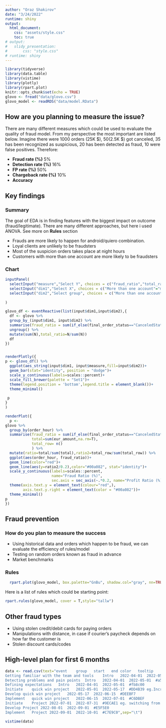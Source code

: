 ```yaml
---
author: "Oraz Shakirov"
date: "3/24/2022"
runtime: shiny
output:
  html_document:
    css: "assets/style.css"
    toc: true
# output:
#   slidy_presentation:
#       css: "style.css"
# runtime: shiny
---
```


```r
library(tidyverse)
library(data.table)
library(vistime)
library(plotly)
library(rpart.plot)
knitr::opts_chunk$set(echo = TRUE)
glovo <- fread("data/glovo.csv")
glovo_model <- readRDS("data/model.RData")

```

## How are you planning to measure the issue?  


There are many different measures which could be used to evaluate the quality of fraud model. From my perspective the most important are listed below. Imagine there were 1000 orders (25K $), 50(2.5K $) got canceled, 35 has been recognized as suspicious, 20 has been detected as fraud, 10 were false positives. Therefore:

  * **Fraud rate (%)** 5%
  * **Detection rate (%)** 16%
  * **FP rate (%)** 50%
  * **Chargeback rate (%)** 10%
  * **Accuracy** 






##  Key findings {.tabset .tabset-fade .tabset-pills}


### Summary
The goal of EDA is in finding features with the biggest impact on outcome (fraud/legitimate). There are many different approaches, but here i used ANOVA. See more on **Rules** section

* Frauds are more likely to happen for android/quiero combination.  
* Loyal clients are unlikely to be fraudsters
* Most of the suspicion orders takes place at night hours
* Customers with more than one account are more likely to be fraudsters

### Chart

```r
inputPanel(
  selectInput("measure","Select Y", choices = c("fraud_ratio","total_ratio"),selected = "fraud_ratio"),
  selectInput("dim1","Select X", choices = c("More than one account"="multiple_account","#orders bucket"="cut_cnt","Order Type"="order_type", "OS"="device_os"),selected = "multiple_account"),
  selectInput("dim2","Select group", choices = c("More than one account"="multiple_account","#orders bucket"="cut_cnt","Order Type"="order_type", "OS"="device_os"),selected = "order_type")
  
)
```

```r


glovo_df <- eventReactive(list(input$dim1,input$dim2),{
  df <- glovo %>%
  group_by_(input$dim1, input$dim2) %>%
  summarise(fraud_ratio = sum(if_else(final_order_status=="CanceledStatus",1,0)/n()),N=n()) %>%
  ungroup() %>%
  mutate(sum(N),total_ratio=N/sum(N))
  df
})


renderPlotly({
p <- glovo_df() %>%
  ggplot(aes_string(input$dim1, input$measure,fill=input$dim2))+
  geom_bar(stat="identity", position = "dodge")+
  scale_y_continuous(labels=scales::percent)+
  scale_fill_brewer(palette = "Set1")+
  theme(legend.position = 'bottom',legend.title = element_blank())+
  theme_minimal()
 
 p
}
)

```


```r
renderPlot({
  p <-
glovo %>%
  group_by(order_hour) %>%
  summarise(fraud_ratio = sum(if_else(final_order_status=="CanceledStatus",1,0)/n()),
            total=sum(eur_amount,na.rm=T),
            total_row= n()
            ) %>%
  mutate(ratio=total/sum(total),ratio2=total_row/sum(total_row)) %>%
  ggplot(aes(order_hour, fraud_ratio))+
  geom_line(color="red")+
  geom_line(aes(y=ratio2/0.2),color="#00a082", stat="identity")+
  scale_y_continuous(labels=scales::percent,
                     name="Fraud Ratio (%)",
                     sec.axis = sec_axis(~.*0.2, name="Profit Ratio (%)",labels=scales::percent))+
  theme(axis.text.y = element_text(colour="red",),
        axis.text.y.right = element_text(color = "#00a082"))+
  theme_minimal()
p
})

```


## Fraud prevention {.tabset .tabset-fade .tabset-pills}

###  How do you plan to measure the success
* Using historical data and orders which happen to be fraud, we can evaluate the efficiency of rules/model
* Testing on random orders known as fraud in advance
* Market benchmarks

### Rules

```r

  rpart.plot(glovo_model, box.palette="GnBu", shadow.col="gray", nn=TRUE)

```

Here is a list of rules which could be starting point:

```r

rpart.rules(glovo_model, cover = T,style="tallw")
```



## Other fraud types

* Using stolen credit/debit cards for paying orders
* Manipulations with distance, in case if courier's paycheck depends on how far the customer is
* Stolen discount cards/codes



## High-level plan for first 6 months


```r
data <- read.csv(text="event 	group 	start	end	color	tooltip
Getting familiar with the team and tools	Intro	2022-04-01	2022-05-01	#c8e6c9	1-1 meetings, standarts , docs etc
Detecting problems and pain points	Intro	2022-04-01	2022-05-01	#a5d6a7	
Defining expectations	Intro	2022-04-01	2022-05-01	#fb8c00	
Initiate	quick win project	2022-05-01	2022-05-17	#DD4B39	eg.Increase detection rate by 2%
Develop	quick win project	2022-05-17	2022-06-15	#DEEBF7	
Implement	quick win project	2022-06-15	2022-07-01	#C6DBEF	
Initiate	Project	2022-07-01	2022-07-31	#9ECAE1	eg. switching from manual orders review to automatical
Develop	Project	2022-08-01	2022-09-01	#E5F5E0	
Implement	Project	2022-09-01	2022-10-01	#C7E9C0",sep="\t")
                           
vistime(data)
```



